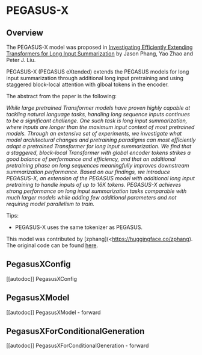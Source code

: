 <!--Copyright 2022 The HuggingFace Team. All rights reserved.

Licensed under the Apache License, Version 2.0 (the "License"); you may not use this file except in compliance with
the License. You may obtain a copy of the License at

http://www.apache.org/licenses/LICENSE-2.0

Unless required by applicable law or agreed to in writing, software distributed under the License is distributed on
an "AS IS" BASIS, WITHOUT WARRANTIES OR CONDITIONS OF ANY KIND, either express or implied. See the License for the
specific language governing permissions and limitations under the License.
-->

# PEGASUS-X

## Overview

The PEGASUS-X model was proposed in [Investigating Efficiently Extending Transformers for Long Input Summarization](https://arxiv.org/abs/2208.04347)  by Jason Phang, Yao Zhao and Peter J. Liu.

PEGASUS-X (PEGASUS eXtended) extends the PEGASUS models for long input summarization through additional long input pretraining and using staggered block-local attention with glboal tokens in the encoder.

The abstract from the paper is the following:

*While large pretrained Transformer models have proven highly capable at tackling natural language tasks, handling long sequence inputs continues to be a significant challenge. One such task is long input summarization, where inputs are longer than the maximum input context of most pretrained models. Through an extensive set of experiments, we investigate what model architectural changes and pretraining paradigms can most efficiently adapt a pretrained Transformer for long input summarization. We find that a staggered, block-local Transformer with global encoder tokens strikes a good balance of performance and efficiency, and that an additional pretraining phase on long sequences meaningfully improves downstream summarization performance. Based on our findings, we introduce PEGASUS-X, an extension of the PEGASUS model with additional long input pretraining to handle inputs of up to 16K tokens. PEGASUS-X achieves strong performance on long input summarization tasks comparable with much larger models while adding few additional parameters and not requiring model parallelism to train.*

Tips:

* PEGASUS-X uses the same tokenizer as PEGASUS.

This model was contributed by [zphang](<https://huggingface.co/zphang). The original code can be found [here](https://github.com/google-research/pegasus).

## PegasusXConfig

[[autodoc]] PegasusXConfig


## PegasusXModel

[[autodoc]] PegasusXModel
    - forward


## PegasusXForConditionalGeneration

[[autodoc]] PegasusXForConditionalGeneration
    - forward
